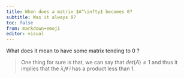 ```yaml
---
title: When does a matrix $A^\infty$ becomes 0?
subtitle: Was it always 0?
toc: false
from: markdown+emoji
editor: visual
---
```


What does it mean to have some matrix tending to 0 ?

>One thing for sure is that, we can say that $det(A)\leq 1$ and thus it implies that the $\lambda_i \forall\, i$ has a product less than 1.


